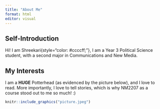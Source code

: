 ```yaml
---
title: "About Me"
format: html
editor: visual
---
```


## Self-Introduction

Hi! I am Shreekari{style="color: #ccccff;"}, I am a Year 3 Political Science student, with a second major in Communications and New Media.

## My Interests

I am a <b>HUGE</b> Potterhead (as evidenced by the picture below), and I love to read. More importantly, I love to tell stories, which is why NM2207 as a course stood out to me so much! :)

```r
knitr::include_graphics("picture.jpeg")
```

